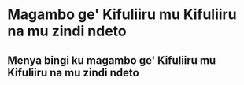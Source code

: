 # Magambo ge' Kifuliiru mu Kifuliiru na mu zindi ndeto

## Menya bingi ku magambo ge' Kifuliiru mu Kifuliiru na mu zindi ndeto

